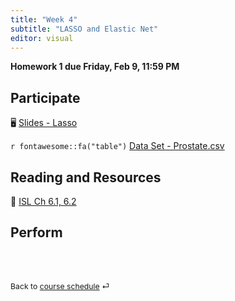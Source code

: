 ```yaml
---
title: "Week 4"
subtitle: "LASSO and Elastic Net"
editor: visual
---
```


::: callout-important
**Homework 1 due Friday, Feb 9, 11:59 PM**
:::

## Participate

🖥️ [Slides - Lasso](/slides/06-lasso-cv.html)

<!-- `r fontawesome::fa("table")` [Data set - Prostate](https://hastie.su.domains/ElemStatLearn/) -->

`r fontawesome::fa("table")` [Data Set - Prostate.csv](/slides/data/prostate.csv)



## Reading and Resources

📖 [ISL Ch 6.1, 6.2](https://www.statlearning.com/)

## Perform

<!-- 📋 [Lab-08 Tibbles and Pipes](/exercise/lab08-tibble.html) -->

<!-- 📋 [Lab-09 NumPy and pandas](/exercise/lab09-numpy.html) -->

<br><br>

::: {style="font-size: 0.875em;"}
Back to [course schedule](/ "Course schedule") ⏎
:::
